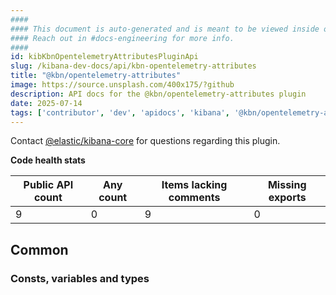 ```yaml
---
####
#### This document is auto-generated and is meant to be viewed inside our experimental, new docs system.
#### Reach out in #docs-engineering for more info.
####
id: kibKbnOpentelemetryAttributesPluginApi
slug: /kibana-dev-docs/api/kbn-opentelemetry-attributes
title: "@kbn/opentelemetry-attributes"
image: https://source.unsplash.com/400x175/?github
description: API docs for the @kbn/opentelemetry-attributes plugin
date: 2025-07-14
tags: ['contributor', 'dev', 'apidocs', 'kibana', '@kbn/opentelemetry-attributes']
---
```




Contact [@elastic/kibana-core](https://github.com/orgs/elastic/teams/kibana-core) for questions regarding this plugin.

**Code health stats**

| Public API count  | Any count | Items lacking comments | Missing exports |
|-------------------|-----------|------------------------|-----------------|
| 9 | 0 | 9 | 0 |

## Common

### Consts, variables and types
<DocDefinitionList data={kbnOpentelemetryAttributesObj.common.misc}/>

